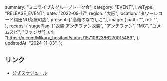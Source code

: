   summary: "ミニライブ＆グループトーク会",
  category: "EVENT",
  liveType: "RELEASE_EVENT",
  date: "2022-09-17",
  region: "大阪",
  location: "タワーレコード梅田NU茶屋町店",
  present: ["高嶺のなでしこ"],
  image: {
    path: "",
    ref: "",
  },
  recaps: {
    stagePlan: ["衣装:アンチファン衣装", "アンチファン", "MC", "ユメムスビ", "ファンサ"],
    url: "https://x.com/Mikuru_hositani/status/1571062386270015489",
  },
  updatedAt: "2024-11-03",
};

## リンク

- [公式スケジュール](https://takanenonadeshiko.jp/?p=437)
